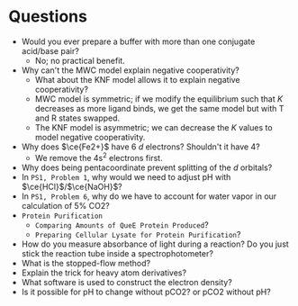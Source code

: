 # Questions

- Would you ever prepare a buffer with more than one conjugate acid/base pair?
  - No; no practical benefit.
- Why can't the MWC model explain negative cooperativity?
  - What about the KNF model allows it to explain negative cooperativity?
  - MWC model is symmetric; if we modify the equilibrium such that $K$ decreases as more ligand binds, we get the same model but with T and R states swapped.
  - The KNF model is asymmetric; we can decrease the $K$ values to model negative cooperativity.
- Why does $\ce{Fe2+}$ have 6 _d_ electrons? Shouldn't it have 4?
  - We remove the $\mathrm{4s^2}$ electrons first.
- Why does being pentacoordinate prevent splitting of the _d_ orbitals?
- In `PS1, Problem 1`, why would we need to adjust pH with $\ce{HCl}$/$\ce{NaOH}$?
- In `PS1, Problem 6`, why do we have to account for water vapor in our calculation of 5% CO2?
- `Protein Purification`
  - `Comparing Amounts of QueE Protein Produced`?
  - `Preparing Cellular Lysate for Protein Purification`?
- How do you measure absorbance of light during a reaction? Do you just stick the reaction tube inside a spectrophotometer?
- What is the stopped-flow method?
- Explain the trick for heavy atom derivatives?
- What software is used to construct the electron density?
- Is it possible for pH to change without pCO2? or pCO2 without pH?